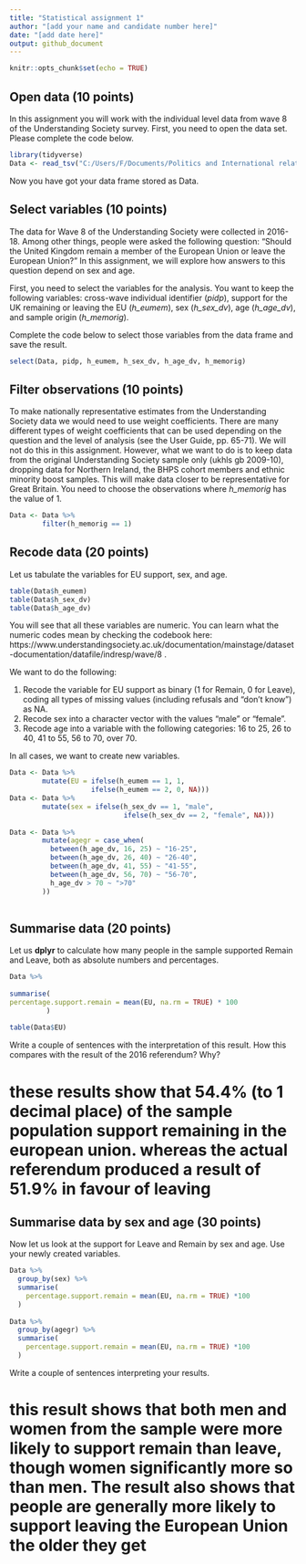 ```yaml
---
title: "Statistical assignment 1"
author: "[add your name and candidate number here]"
date: "[add date here]"
output: github_document
---
```


```r
knitr::opts_chunk$set(echo = TRUE)
```

## Open data (10 points)

In this assignment you will work with the individual level data from wave 8 of the Understanding Society survey. First, you need to open the data set. Please complete the code below.

```r
library(tidyverse)
Data <- read_tsv("C:/Users/F/Documents/Politics and International relations/Data Analysis in Social Science III/UKDA-6614-tab/tab/ukhls_w8/h_indresp.tab")
```

Now you have got your data frame stored as Data. 

## Select variables (10 points)

The data for Wave 8 of the Understanding Society were collected in 2016-18. Among other things, people were asked the following question: "Should the United Kingdom remain a member of the European Union or leave the European Union?" In this assignment, we will explore how answers to this question depend on sex and age.

First, you need to select the variables for the analysis. You want to keep the following variables: cross-wave individual identifier (*pidp*), support for the UK remaining or leaving the EU (*h_eumem*), sex (*h_sex_dv*), age (*h_age_dv*), and sample origin (*h_memorig*).

Complete the code below to select those variables from the data frame and save the result.

```r

select(Data, pidp, h_eumem, h_sex_dv, h_age_dv, h_memorig)

```

## Filter observations (10 points)

To make nationally representative estimates from the Understanding Society data we would need to use weight coefficients. There are many different types of weight coefficients that can be used depending on the question and the level of analysis (see the User Guide, pp. 65-71). We will not do this in this assignment. However, what we want to do is to keep data from the original Understanding Society sample only (ukhls gb 2009-10), dropping  data for Northern Ireland, the BHPS cohort members and ethnic minority boost samples. This will make data closer to be representative for Great Britain. You need to choose the observations where *h_memorig* has the value of 1.

```r
Data <- Data %>%
        filter(h_memorig == 1)
```

## Recode data (20 points)

Let us tabulate the variables for EU support, sex, and age.

```r

table(Data$h_eumem)
table(Data$h_sex_dv)
table(Data$h_age_dv)

```

You will see that all these variables are numeric. You can learn what the numeric codes mean by checking the codebook here: https://www.understandingsociety.ac.uk/documentation/mainstage/dataset-documentation/datafile/indresp/wave/8 .

We want to do the following:

1) Recode the variable for EU support as binary (1 for Remain, 0 for Leave), coding all types of missing values (including refusals and "don't know") as NA.
2) Recode sex into a character vector with the values "male" or "female".
3) Recode age into a variable with the following categories: 16 to 25, 26 to 40, 41 to 55, 56 to 70, over 70.

In all cases, we want to create new variables.

```r
Data <- Data %>%
        mutate(EU = ifelse(h_eumem == 1, 1,
                    ifelse(h_eumem == 2, 0, NA))) 
Data <- Data %>%
        mutate(sex = ifelse(h_sex_dv == 1, "male",
                            ifelse(h_sex_dv == 2, "female", NA))) 
      
Data <- Data %>%
        mutate(agegr = case_when(
          between(h_age_dv, 16, 25) ~ "16-25",
          between(h_age_dv, 26, 40) ~ "26-40",
          between(h_age_dv, 41, 55) ~ "41-55",
          between(h_age_dv, 56, 70) ~ "56-70",
          h_age_dv > 70 ~ ">70"
        ))
        

```

## Summarise data (20 points)

Let us **dplyr** to calculate how many people in the sample supported Remain and Leave, both as absolute numbers and percentages.

```r

Data %>%
  
summarise(
percentage.support.remain = mean(EU, na.rm = TRUE) * 100
         )
  
table(Data$EU)


```

Write a couple of sentences with the interpretation of this result. How this compares with the result of the 2016 referendum? Why?

# these results show that 54.4% (to 1 decimal place) of the sample population support remaining in the european union. whereas the actual referendum produced a result of 51.9% in favour of leaving

## Summarise data by sex and age (30 points)

Now let us look at the support for Leave and Remain by sex and age. Use your newly created variables.


```r
Data %>%
  group_by(sex) %>%
  summarise(
    percentage.support.remain = mean(EU, na.rm = TRUE) *100
  )
  
Data %>%
  group_by(agegr) %>%
  summarise(
    percentage.support.remain = mean(EU, na.rm = TRUE) *100
  )

```


Write a couple of sentences interpreting your results.

# this result shows that both men and women from the sample were more likely to support remain than leave, though women significantly more so than men. The result also shows that people are generally more likely to support leaving the European Union the older they get